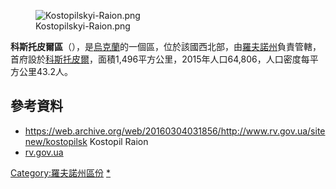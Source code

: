 [[Image:Kostopilskyi-Raion.png|right]]

'''科斯托皮爾區'''（{{lang-uk|Костопільський район}}），是[[烏克蘭|烏克蘭]]的一個區，位於該國西北部，由[[羅夫諾州|羅夫諾州]]負責管轄，首府設於[[科斯托皮爾|科斯托皮爾]]，面積1,496平方公里，2015年人口64,806，人口密度每平方公里43.2人。

==參考資料==
* https://web.archive.org/web/20160304031856/http://www.rv.gov.ua/sitenew/kostopilsk Kostopil Raion
* [https://web.archive.org/web/20160304031856/http://www.rv.gov.ua/sitenew/kostopilsk rv.gov.ua] {{uk icon}}

{{DEFAULTSORT:Костопільський район}}
[[Category:羅夫諾州區份|Category:羅夫諾州區份]]
[[Category:科斯托皮爾區|*]]

{{Rivne-geo-stub}}